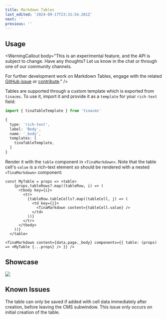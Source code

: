 ```yaml
---
title: Markdown Tables
last_edited: '2024-09-17T23:31:54.281Z'
next: ''
previous: ''
---
```


## Usage

<WarningCallout
  body="This is an experimental feature, and the API is subject to change. Have any thoughts? Let us know in the chat or through one of our community channels. 

  For further development work on Markdown Tables, engage with the related [GitHub issue](https://github.com/tinacms/tinacms/discussions/4793) or [contribute](https://github.com/tinacms/tinacms)."
/>

Tables are supported through a custom template which is exported from `tinacms`. To use it, import it and provide it as a `template` for your `rich-text` field:

```ts
import { tinaTableTemplate } from 'tinacms'

{
  type: 'rich-text',
  label: 'Body',
  name: '_body',
  templates: [
    tinaTableTemplate,
  ]
}
```

Render it with the `table` component in `<TinaMarkdown>`. Note that the table cell's `value` is a rich-text element so should be rendered with a nested `<TinaMarkdown>` component:

```tsx
const MyTable = props => <table>
    {props.tableRows?.map((tableRow, i) => (
      <tbody key={i}>
        <tr>
          {tableRow.tableCells?.map((tableCell, j) => (
            <td key={j}>
              <TinaMarkdown content={tableCell.value} />
            </td>
          ))}
        </tr>
      </tbody>
    ))}
  </table>

<TinaMarkdown content={data.page._body} components={{ table: (props) => <MyTable {...props} /> }} />
```

## Showcase

![](https://res.cloudinary.com/forestry-demo/image/upload/v1726549733/tina-io/docs/2024-09-13_15-59-11_1_y2elbn.gif)
<WebmEmbed embedSrc="public/img/docs/reference/cells-and-rows.webm"/>

## Known Issues

The table can only be saved if added with cell data immediately after creation, before leaving the CMS subwindow. This issue only occurs on initial creation of the table.
